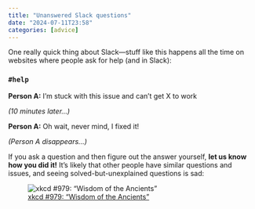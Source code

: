 ```yaml
---
title: "Unanswered Slack questions"
date: "2024-07-11T23:58"
categories: [advice]
---
```


One really quick thing about Slack—stuff like this happens all the time on websites where people ask for help (and in Slack):

::: {.callout-note icon=false}
### `#help`

**Person A:** I'm stuck with this issue and can't get X to work

*(10 minutes later…)*

**Person A:** Oh wait, never mind, I fixed it!

*(Person A disappears…)*
:::

If you ask a question and then figure out the answer yourself, **let us know how you did it!** It's likely that other people have similar questions and issues, and seeing solved-but-unexplained questions is sad:

![[xkcd #979: "Wisdom of the Ancients"](https://xkcd.com/979/)](img/wisdom_of_the_ancients.png)
